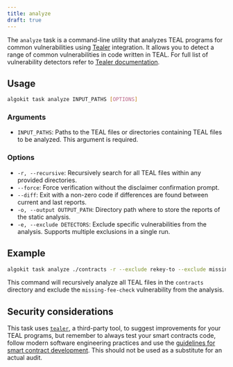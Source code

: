 ```yaml
---
title: analyze
draft: true
---
```


The `analyze` task is a command-line utility that analyzes TEAL programs for common vulnerabilities using [Tealer](https://github.com/crytic/tealer) integration. It allows you to detect a range of common vulnerabilities in code written in TEAL. For full list of vulnerability detectors refer to [Tealer documentation](https://github.com/crytic/tealer?tab=readme-ov-file#detectors).

## Usage

```bash
algokit task analyze INPUT_PATHS [OPTIONS]
```

### Arguments

- `INPUT_PATHS`: Paths to the TEAL files or directories containing TEAL files to be analyzed. This argument is required.

### Options

- `-r, --recursive`: Recursively search for all TEAL files within any provided directories.
- `--force`: Force verification without the disclaimer confirmation prompt.
- `--diff`: Exit with a non-zero code if differences are found between current and last reports.
- `-o, --output OUTPUT_PATH`: Directory path where to store the reports of the static analysis.
- `-e, --exclude DETECTORS`: Exclude specific vulnerabilities from the analysis. Supports multiple exclusions in a single run.

## Example

```bash
algokit task analyze ./contracts -r --exclude rekey-to --exclude missing-fee-check
```

This command will recursively analyze all TEAL files in the `contracts` directory and exclude the `missing-fee-check` vulnerability from the analysis.

## Security considerations

This task uses [`tealer`](https://github.com/crytic/tealer), a third-party tool, to suggest improvements for your TEAL programs, but remember to always test your smart contracts code, follow modern software engineering practices and use the [guidelines for smart contract development](https://developer.algorand.org/docs/get-details/dapps/smart-contracts/guidelines/). This should not be used as a substitute for an actual audit.
